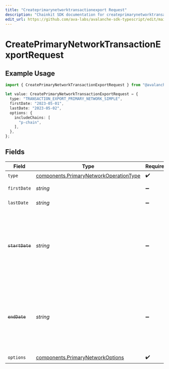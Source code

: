 ```yaml
---
title: "Createprimarynetworktransactionexport Request"
description: "Chainkit SDK documentation for createprimarynetworktransactionexport request"
edit_url: https://github.com/ava-labs/avalanche-sdk-typescript/edit/main/chainkit/docs/models/components/createprimarynetworktransactionexportrequest.md
---
```


# CreatePrimaryNetworkTransactionExportRequest

## Example Usage

```typescript
import { CreatePrimaryNetworkTransactionExportRequest } from "@avalanche-sdk/chainkit/models/components";

let value: CreatePrimaryNetworkTransactionExportRequest = {
  type: "TRANSACTION_EXPORT_PRIMARY_NETWORK_SIMPLE",
  firstDate: "2023-05-01",
  lastDate: "2023-05-02",
  options: {
    includeChains: [
      "p-chain",
    ],
  },
};
```

## Fields

| Field                                                                                                                   | Type                                                                                                                    | Required                                                                                                                | Description                                                                                                             | Example                                                                                                                 |
| ----------------------------------------------------------------------------------------------------------------------- | ----------------------------------------------------------------------------------------------------------------------- | ----------------------------------------------------------------------------------------------------------------------- | ----------------------------------------------------------------------------------------------------------------------- | ----------------------------------------------------------------------------------------------------------------------- |
| `type`                                                                                                                  | [components.PrimaryNetworkOperationType](https://github.com/ava-labs/avalanche-sdk-typescript/blob/main/chainkit/models/components/primarynetworkoperationtype.md)                        | :heavy_check_mark:                                                                                                      | N/A                                                                                                                     |                                                                                                                         |
| `firstDate`                                                                                                             | *string*                                                                                                                | :heavy_minus_sign:                                                                                                      | N/A                                                                                                                     | 2023-05-01                                                                                                              |
| `lastDate`                                                                                                              | *string*                                                                                                                | :heavy_minus_sign:                                                                                                      | N/A                                                                                                                     | 2023-05-02                                                                                                              |
| ~~`startDate`~~                                                                                                         | *string*                                                                                                                | :heavy_minus_sign:                                                                                                      | : warning: ** DEPRECATED **: This will be removed in a future release, please migrate away from it as soon as possible. | 2023-05-01                                                                                                              |
| ~~`endDate`~~                                                                                                           | *string*                                                                                                                | :heavy_minus_sign:                                                                                                      | : warning: ** DEPRECATED **: This will be removed in a future release, please migrate away from it as soon as possible. | 2023-05-02                                                                                                              |
| `options`                                                                                                               | [components.PrimaryNetworkOptions](https://github.com/ava-labs/avalanche-sdk-typescript/blob/main/chainkit/models/components/primarynetworkoptions.md)                                    | :heavy_check_mark:                                                                                                      | N/A                                                                                                                     |                                                                                                                         |